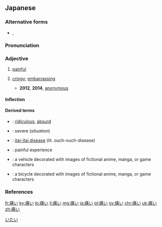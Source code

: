 ==Japanese==
{{ja-kanjitab|いた|sort=いたい|yomi=kun}}

===Alternative forms===
* {{sense|cringy}} {{ja-r|イタい}}, {{ja-r|イタイ}}

===Pronunciation===
{{ja-pron|いたい|acc=2|acc_ref=SMK2}}

===Adjective===
{{ja-adj|infl=i|いたい}}

# [[painful]]
#: {{ja-usex|頭が'''痛い'''。|あたま が '''いたい'''。|I have a headache.}}
# {{lb|ja|slang}} [[cringy]]; [[embarrassing]]
#* '''2012''', '''2014''', [http://dic.nicovideo.jp/b/a/宿海仁太/31-#37 anonymous]
#*: {{ja-usex|35：「1話冒頭でじんたんがやってたあの前髪をヘアゴムで留めるやつ真似したいんだがどうすりゃいいんだろか」　37：「ものすごく'''痛い'''からやめとけ」|35：「1-わ ぼうとう で ^じんたん が やってた あの まえがみ を ヘアゴム で とめる やつ まね したい ん だ が どう すりゃ い.い ん だろ か」　37：「^ものすごく '''いたい''' から やめとけ」|35: "I want to imitate the thing in the first episode where Jintan fixed his hair with a hair band, what should I do" 37: "It's super '''cringy''', don't do it"}}

====Inflection====
{{ja-i|いた}}

====Derived terms====
* {{ja-r|片腹痛い|かたはらいたい}}: [[ridiculous]], [[absurd]]
* {{ja-r|手痛い|ていたい}}: severe (''situation'')
* {{ja-r|痛い 痛い 病|いたい いたい びょう}}: [[itai-itai disease]] (lit. ouch-ouch-disease)
* {{ja-r|痛い目|いたいめ}}: painful experience
* {{ja-r|痛車|いたしゃ}}: a vehicle decorated with images of fictional anime, manga, or game characters
* {{ja-r|痛チャリ|いたチャリ}}: a bicycle decorated with images of fictional anime, manga, or game characters

===References===
<references/>

[[Category:Japanese basic words|いたい]]

[[fr:痛い]]
[[ky:痛い]]
[[lo:痛い]]
[[li:痛い]]
[[mg:痛い]]
[[ja:痛い]]
[[pl:痛い]]
[[sv:痛い]]
[[chr:痛い]]
[[uk:痛い]]
[[zh:痛い]]